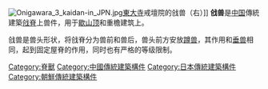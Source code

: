 [[File:Onigawara_3_kaidan-in_JPN.jpg|thumb]][[東大寺|東大寺]]戒壇院的戗兽（右）]]
'''戗兽'''是[[中国|中国]]傳統建築[[戗脊|戗脊]]上兽件，用于[[歇山顶|歇山顶]]和重檐建筑上。

戗兽是兽头形状，将戗脊分为兽前和兽后，兽头前方安放[[蹲兽|蹲兽]]，其作用和[[垂兽|垂兽]]相同，起到固定屋脊的作用，同时也有严格的等级限制。

{{脊兽}}

[[Category:脊獸|Category:脊獸]]
[[Category:中國傳統建築構件|Category:中國傳統建築構件]]
[[Category:日本傳統建築構件|Category:日本傳統建築構件]]
[[Category:朝鮮傳統建築構件|Category:朝鮮傳統建築構件]]